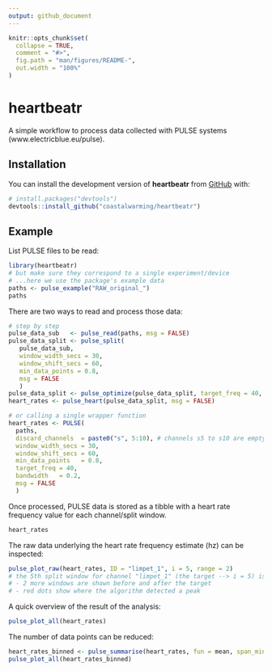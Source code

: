 ```yaml
---
output: github_document
---
```


<!-- README.md is generated from README.Rmd. Please edit that file -->

```r
knitr::opts_chunk$set(
  collapse = TRUE,
  comment = "#>",
  fig.path = "man/figures/README-",
  out.width = "100%"
)
```

# heartbeatr

<!-- badges: start -->
<!-- badges: end -->

A simple workflow to process data collected with PULSE systems (www.electricblue.eu/pulse).

## Installation

You can install the development version of **heartbeatr** from [GitHub](https://github.com/) with:

``` r
# install.packages("devtools")
devtools::install_github("coastalwarming/heartbeatr")
```

## Example

List PULSE files to be read:

```r
library(heartbeatr)
# but make sure they correspond to a single experiment/device
# ...here we use the package's example data
paths <- pulse_example("RAW_original_")
paths
```

There are two ways to read and process those data:

```r
# step by step
pulse_data_sub   <- pulse_read(paths, msg = FALSE)
pulse_data_split <- pulse_split(
   pulse_data_sub,
   window_width_secs = 30,
   window_shift_secs = 60,
   min_data_points = 0.8, 
   msg = FALSE
   )
pulse_data_split <- pulse_optimize(pulse_data_split, target_freq = 40, bandwidth = 0.2)
heart_rates <- pulse_heart(pulse_data_split, msg = FALSE)

# or calling a single wrapper function
heart_rates <- PULSE(
  paths,
  discard_channels  = paste0("s", 5:10), # channels s5 to s10 are empty in the example data
  window_width_secs = 30,
  window_shift_secs = 60,
  min_data_points   = 0.8,
  target_freq = 40,
  bandwidth   = 0.2,
  msg = FALSE
  )
```

Once processed, PULSE data is stored as a tibble with a heart rate frequency value for each channel/split window.

```r
heart_rates
```

The raw data underlying the heart rate frequency estimate (hz) can be inspected:

```r
pulse_plot_raw(heart_rates, ID = "limpet_1", i = 5, range = 2) 
# the 5th split window for channel "limpet_1" (the target --> i = 5) is shown in the center
# - 2 more windows are shown before and after the target
# - red dots show where the algorithm detected a peak
```

A quick overview of the result of the analysis:

```r
pulse_plot_all(heart_rates)
```

The number of data points can be reduced:

```r
heart_rates_binned <- pulse_summarise(heart_rates, fun = mean, span_mins = 3, min_data_points = 0.8)
pulse_plot_all(heart_rates_binned)
```
